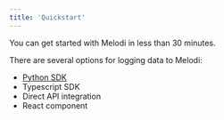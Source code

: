 ```yaml
---
title: 'Quickstart'
---
```


You can get started with Melodi in less than 30 minutes.

There are several options for logging data to Melodi:
* [Python SDK](api-reference/python-sdk)
* Typescript SDK
* Direct API integration
* React component

